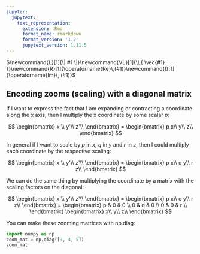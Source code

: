 ```yaml
---
jupyter:
  jupytext:
    text_representation:
      extension: .Rmd
      format_name: rmarkdown
      format_version: '1.2'
      jupytext_version: 1.11.5
---
```


$\newcommand{L}[1]{\| #1 \|}\newcommand{VL}[1]{\L{ \vec{#1} }}\newcommand{R}[1]{\operatorname{Re}\,(#1)}\newcommand{I}[1]{\operatorname{Im}\, (#1)}$

## Encoding zooms (scaling) with a diagonal matrix

If I want to express the fact that I am expanding or contracting a coordinate
along the x axis, then I multiply the x coordinate by some scalar $p$:

$$
\begin{bmatrix}
x'\\
y'\\
z'\\
\end{bmatrix} =
\begin{bmatrix}
p x\\
y\\
z\\
\end{bmatrix}
$$

In general if I want to scale by $p$ in $x$, $q$ in
$y$ and $r$ in $z$, then I could multiply each coordinate by
the respective scaling:

$$
\begin{bmatrix}
x'\\
y'\\
z'\\
\end{bmatrix} =
\begin{bmatrix}
p x\\
q y\\
r z\\
\end{bmatrix}
$$

We can do the same thing by multiplying the coordinate by a matrix with the
scaling factors on the diagonal:

$$
\begin{bmatrix}
x'\\
y'\\
z'\\
\end{bmatrix} =
\begin{bmatrix}
p x\\
q y\\
r z\\
\end{bmatrix} =
\begin{bmatrix}
p & 0 & 0 \\
0 & q & 0 \\
0 & 0 & r \\
\end{bmatrix}
\begin{bmatrix}
x\\
y\\
z\\
\end{bmatrix}
$$

You can make these zooming matrices with np.diag:

```python
import numpy as np
zoom_mat = np.diag([3, 4, 5])
zoom_mat
```

<!-- vim:ft=rst -->
<!-- Course -->
<!-- BIC -->
<!-- Python distributions -->
<!-- Version control -->
<!-- Editors -->
<!-- Python and common libraries -->
<!-- IPython -->
<!-- Virtualenv and helpers -->
<!-- Pypi and packaging -->
<!-- Mac development -->
<!-- Windows development -->
<!-- Nipy and friends -->
<!-- FMRI datasets -->
<!-- Languages -->
<!-- Imaging software -->
<!-- Installation -->
<!-- Tutorials -->
<!-- MB tutorials -->
<!-- Ideas -->
<!-- Psych-214 -->
<!-- People -->
<!-- Licenses -->
<!-- Neuroimaging stuff -->
<!-- OpenFMRI projects -->
<!-- Unix -->
<!-- Substitutions -->
